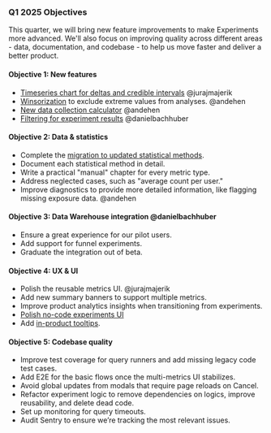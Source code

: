 ### Q1 2025 Objectives

This quarter, we will bring new feature improvements to make Experiments more advanced. We'll also focus on improving quality across different areas - data, documentation, and codebase - to help us move faster and deliver a better product.

#### Objective 1: New features
- [Timeseries chart for deltas and credible intervals](https://github.com/PostHog/posthog/issues/26931) @jurajmajerik 
- [Winsorization](https://github.com/PostHog/posthog/issues/26060) to exclude extreme values from analyses. @andehen 
- [New data collection calculator](https://github.com/PostHog/posthog/issues/26933) @andehen 
- [Filtering for experiment results](https://github.com/PostHog/posthog/issues/26934) @danielbachhuber 

#### Objective 2: Data & statistics
- Complete the [migration to updated statistical methods](https://github.com/PostHog/posthog/issues/26713).
- Document each statistical method in detail.
- Write a practical "manual" chapter for every metric type.
- Address neglected cases, such as "average count per user."
- Improve diagnostics to provide more detailed information, like flagging missing exposure data. @andehen 

#### Objective 3: Data Warehouse integration @danielbachhuber 
- Ensure a great experience for our pilot users.
- Add support for funnel experiments.
- Graduate the integration out of beta.

#### Objective 4: UX & UI
- Polish the reusable metrics UI. @jurajmajerik 
- Add new summary banners to support multiple metrics.
- Improve product analytics insights when transitioning from experiments.
- [Polish no-code experiments UI](https://github.com/PostHog/posthog/issues/26936)
- Add [in-product tooltips](https://github.com/PostHog/posthog/issues/26937).

#### Objective 5: Codebase quality
- Improve test coverage for query runners and add missing legacy code test cases.
- Add E2E for the basic flows once the multi-metrics UI stabilizes.
- Avoid global updates from modals that require page reloads on Cancel.
- Refactor experiment logic to remove dependencies on logics, improve reusability, and delete dead code.
- Set up monitoring for query timeouts.
- Audit Sentry to ensure we’re tracking the most relevant issues.
